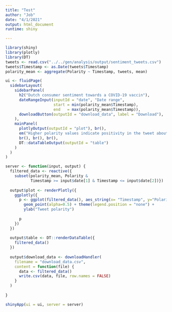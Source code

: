 ---
title: "Test"
author: "Job"
date: "4/1/2021"
output: html_document
runtime: shiny

---
```{r, echo=FALSE}
library(shiny)
library(plotly)
library(DT)
tweets <- read.csv("../../gen/analysis/output/sentiment_tweets.csv") 
tweets$Timestamp <- as.Date(tweets$Timestamp)
polarity_mean <- aggregate(Polarity ~ Timestamp, tweets, mean) 

ui <- fluidPage(
  sidebarLayout(
    sidebarPanel(
      h2("Dutch consumer sentiment towards a COVID-19 vaccin"),
      dateRangeInput(inputId = "date", "Date range",
                     start = min(polarity_mean$Timestamp),
                     end   = max(polarity_mean$Timestamp)),
      downloadButton(outputId = "download_data", label = "Download"),
    ),
    mainPanel(
      plotlyOutput(outputId = "plot"), br(),
      em("Higher polarity values indicate positivity in the tweet about a coronavaccin, negative values indicate negativity"),
      br(), br(), br(),
      DT::dataTableOutput(outputId = "table")
    )
  )
)

server <- function(input, output) {
  filtered_data <- reactive({
    subset(polarity_mean, Polarity &
           Timestamp >= input$date[1] & Timestamp <= input$date[2])})
  
  output$plot <- renderPlotly({
    ggplotly({
      p <- ggplot(filtered_data(), aes_string(x= "Timestamp", y="Polarity")) +
        geom_point(alpha=0.5) + theme(legend.position = "none") +
        ylab("Tweet polarity")
      
      p
    })
  })
  
  output$table <- DT::renderDataTable({
    filtered_data()
  })
  
  output$download_data <- downloadHandler(
    filename = "download_data.csv",
    content = function(file) {
      data <- filtered_data()
      write.csv(data, file, row.names = FALSE)
    }
  )
  
}

shinyApp(ui = ui, server = server)
```
